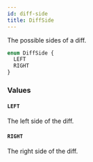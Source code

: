 ```yaml
---
id: diff-side
title: DiffSide
---
```


The possible sides of a diff.

```graphql
enum DiffSide {
  LEFT
  RIGHT
}
```

### Values

#### `LEFT`

The left side of the diff.

#### `RIGHT`

The right side of the diff.
